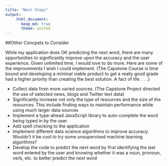 ```yaml
---
title: "Next Steps"
output: 
     html_document:
       keep_md: true
       theme: united
---
```


##Other Concpets to Consider

While my application does OK predicting the next word, there are many opportunities to significantly improve upon the accuracy and the user experience.  Given unlimited time, I would love to do more.  Here are some of the improvements I wish I could implement.  (The Capstone Course is time bound and developing a minimal viable product to get a really good grade had a higher priority than creating the best solution.  A fact of life. . . .)

- Collect data from more varied sources.  (The Capstone Project directed the use of selected news, blogs and Twitter text data)
- Significantly increase not only the type of resources and the size of the resources.  This include finding ways to maintain performance while using much larger data sources
- Implement a type-ahead JavaScript library to auto-complete the word being typed in by the user
- Add spell checking to the application
- Implement different data science algorithms to improve accuracy.  Wouldn't it be cool to try some unsupervised machine learning algorithms?
- Develop the code to predict the next word by first identifying the last word entered by the user and knowing whether it was a noun, pronoun, verb, etc. to better predict the next word
